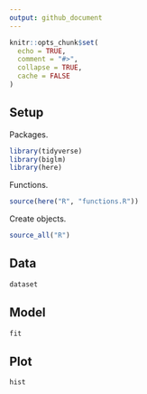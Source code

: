 ```yaml
---
output: github_document
---
```


```r
knitr::opts_chunk$set(
  echo = TRUE,
  comment = "#>",
  collapse = TRUE,
  cache = FALSE
)
```

## Setup

Packages.

```r
library(tidyverse)
library(biglm)
library(here)
```

Functions.

```r
source(here("R", "functions.R"))
```

Create objects.

```r
source_all("R")
```

## Data

```r
dataset
```

## Model

```r
fit
```

## Plot

```r
hist
```
